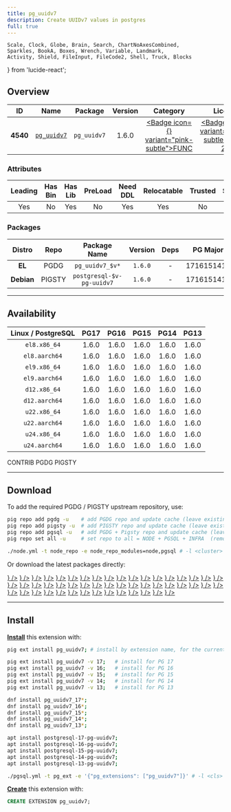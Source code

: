 ```yaml
---
title: pg_uuidv7
description: Create UUIDv7 values in postgres
full: true
---
```


    Scale, Clock, Globe, Brain, Search, ChartNoAxesCombined,
    Sparkles, BookA, Boxes, Wrench, Variable, Landmark,
    Activity, Shield, FileInput, FileCode2, Shell, Truck, Blocks
} from 'lucide-react';

## Overview

| <TooltipIconButton tooltip="Extension unique identifier" side="top">ID</TooltipIconButton> | <TooltipIconButton tooltip="Extension name" side="top">Name</TooltipIconButton> | <TooltipIconButton tooltip="Package name for installation" side="top">Package</TooltipIconButton> | <TooltipIconButton tooltip="Latest available extension version" side="top">Version</TooltipIconButton> | <TooltipIconButton tooltip="Extension category" side="top">Category</TooltipIconButton> | <TooltipIconButton tooltip="Open source license" side="top">License</TooltipIconButton> | <TooltipIconButton tooltip="Programming language" side="top">Lang</TooltipIconButton> |
|:--------:|:--------:|:----------:|:--------------:|:---------------------------------------:|:------------------------------------------------------:|:----:|
| **4540** | [`pg_uuidv7`](https://github.com/fboulnois/pg_uuidv7) | `pg_uuidv7` | 1.6.0 | <a href="/ext/func" className="no-underline"><Badge icon={<Variable />} variant="pink-subtle">FUNC</Badge></a> | <a href="/ext/list/license#mpl-20" className="no-underline"><Badge icon={<Scale />} variant="green-subtle">MPL-2.0</Badge></a> | <a href="/ext/list/lang#c"><Badge icon={<FileCode2 />} variant="blue-subtle">C</Badge></a> |

### Attributes

| <TooltipIconButton tooltip="The Primary Leading extension in the Package" side="top">Leading</TooltipIconButton> | <TooltipIconButton tooltip="Contains binary utils" side="top">Has Bin</TooltipIconButton> | <TooltipIconButton tooltip="Contains .so shared library files" side="top">Has Lib</TooltipIconButton> | <TooltipIconButton tooltip="Requires preloading via shared_preload_libraries" side="top">PreLoad</TooltipIconButton> | <TooltipIconButton tooltip="Requires CREATE EXTENSION DDL command" side="top">Need DDL</TooltipIconButton> | <TooltipIconButton tooltip="Can be installed in any schema" side="top">Relocatable</TooltipIconButton> | <TooltipIconButton tooltip="Can be created by non-superuser" side="top">Trusted</TooltipIconButton> | <TooltipIconButton tooltip="Schemas used by this extension" side="top">Schemas</TooltipIconButton> |
|:-------:|:-------:|:-------:|:-------:|:--------:|:-----------:|:-------:|:-------:|
| Yes | No | Yes | No | Yes | Yes | No | - |

### Packages

| <TooltipIconButton tooltip="Linux distribution family, EL or Debian" side="top">Distro</TooltipIconButton> | <TooltipIconButton tooltip="Package repository" side="top">Repo</TooltipIconButton> | <TooltipIconButton tooltip="The RPM/DEB Package Name Pattern (replace $v with real pg major)" side="top">Package Name</TooltipIconButton> | <TooltipIconButton tooltip="Latest package version" side="top">Version</TooltipIconButton> | <TooltipIconButton tooltip="RPM/DEB Package dependencies" side="top">Deps</TooltipIconButton> | <TooltipIconButton tooltip="Available in these PostgreSQL Major Versions" side="top">PG Major</TooltipIconButton> |
|:----------:|:--------:|:------------------------:|:-----------:|:------------:|:------------------:|
|   **EL**   | <Badge variant="blue-subtle"><span className="font-bold">PGDG</span></Badge> | `pg_uuidv7_$v*` | `1.6.0` | - | <Badge variant="green-subtle">17</Badge><Badge variant="green-subtle">16</Badge><Badge variant="green-subtle">15</Badge><Badge variant="green-subtle">14</Badge><Badge variant="green-subtle">13</Badge> |
| **Debian** | <Badge variant="amber-subtle"><span className="font-bold">PIGSTY</span></Badge> | `postgresql-$v-pg-uuidv7` | `1.6.0` | - | <Badge variant="green-subtle">17</Badge><Badge variant="green-subtle">16</Badge><Badge variant="green-subtle">15</Badge><Badge variant="green-subtle">14</Badge><Badge variant="green-subtle">13</Badge> |



------

## Availability

| <TooltipIconButton tooltip="Linux Distro Arch / PostgreSQL Major Version" side="top">Linux / PostgreSQL </TooltipIconButton> | **PG17** | **PG16** | **PG15** | **PG14** | **PG13** |
|:-----:|:-----:|:-----:|:-----:|:-----:|:-----:|
| `el8.x86_64` | <Badge variant="blue-subtle">1.6.0</Badge> | <Badge variant="blue-subtle">1.6.0</Badge> | <Badge variant="blue-subtle">1.6.0</Badge> | <Badge variant="blue-subtle">1.6.0</Badge> | <Badge variant="blue-subtle">1.6.0</Badge> |
| `el8.aarch64` | <Badge variant="blue-subtle">1.6.0</Badge> | <Badge variant="blue-subtle">1.6.0</Badge> | <Badge variant="blue-subtle">1.6.0</Badge> | <Badge variant="blue-subtle">1.6.0</Badge> | <Badge variant="blue-subtle">1.6.0</Badge> |
| `el9.x86_64` | <Badge variant="blue-subtle">1.6.0</Badge> | <Badge variant="blue-subtle">1.6.0</Badge> | <Badge variant="blue-subtle">1.6.0</Badge> | <Badge variant="blue-subtle">1.6.0</Badge> | <Badge variant="blue-subtle">1.6.0</Badge> |
| `el9.aarch64` | <Badge variant="blue-subtle">1.6.0</Badge> | <Badge variant="blue-subtle">1.6.0</Badge> | <Badge variant="blue-subtle">1.6.0</Badge> | <Badge variant="blue-subtle">1.6.0</Badge> | <Badge variant="blue-subtle">1.6.0</Badge> |
| `d12.x86_64` | <Badge variant="amber-subtle">1.6.0</Badge> | <Badge variant="amber-subtle">1.6.0</Badge> | <Badge variant="amber-subtle">1.6.0</Badge> | <Badge variant="amber-subtle">1.6.0</Badge> | <Badge variant="amber-subtle">1.6.0</Badge> |
| `d12.aarch64` | <Badge variant="amber-subtle">1.6.0</Badge> | <Badge variant="amber-subtle">1.6.0</Badge> | <Badge variant="amber-subtle">1.6.0</Badge> | <Badge variant="amber-subtle">1.6.0</Badge> | <Badge variant="amber-subtle">1.6.0</Badge> |
| `u22.x86_64` | <Badge variant="amber-subtle">1.6.0</Badge> | <Badge variant="amber-subtle">1.6.0</Badge> | <Badge variant="amber-subtle">1.6.0</Badge> | <Badge variant="amber-subtle">1.6.0</Badge> | <Badge variant="amber-subtle">1.6.0</Badge> |
| `u22.aarch64` | <Badge variant="amber-subtle">1.6.0</Badge> | <Badge variant="amber-subtle">1.6.0</Badge> | <Badge variant="amber-subtle">1.6.0</Badge> | <Badge variant="amber-subtle">1.6.0</Badge> | <Badge variant="amber-subtle">1.6.0</Badge> |
| `u24.x86_64` | <Badge variant="amber-subtle">1.6.0</Badge> | <Badge variant="amber-subtle">1.6.0</Badge> | <Badge variant="amber-subtle">1.6.0</Badge> | <Badge variant="amber-subtle">1.6.0</Badge> | <Badge variant="amber-subtle">1.6.0</Badge> |
| `u24.aarch64` | <Badge variant="amber-subtle">1.6.0</Badge> | <Badge variant="amber-subtle">1.6.0</Badge> | <Badge variant="amber-subtle">1.6.0</Badge> | <Badge variant="amber-subtle">1.6.0</Badge> | <Badge variant="amber-subtle">1.6.0</Badge> |

<Badge variant="green-subtle"><span className="font-black">CONTRIB</span></Badge> <Badge variant="blue-subtle"><span className="font-black">PGDG</span></Badge> <Badge variant="amber-subtle"><span className="font-black">PIGSTY</span></Badge>

------

## Download

To add the required PGDG / PIGSTY upstream repository, use:

```bash tab="pig"
pig repo add pgdg -u    # add PGDG repo and update cache (leave existing repos)
pig repo add pigsty -u  # add PIGSTY repo and update cache (leave existing repos)
pig repo add pgsql -u   # add PGDG + Pigsty repo and update cache (leave existing repos)
pig repo set all -u     # set repo to all = NODE + PGSQL + INFRA  (remove existing repos)
```
```bash tab="pigsty"
./node.yml -t node_repo -e node_repo_modules=node,pgsql # -l <cluster>
```

Or download the latest packages directly:

<Files>
    <Folder name="el8.x86_64">
        <a href="https://download.postgresql.org/pub/repos/yum/17/redhat/rhel-8-x86_64/pg_uuidv7_17-1.6.0-1PGDG.rhel8.x86_64.rpm"><File name="pg_uuidv7_17-1.6.0-1PGDG.rhel8.x86_64.rpm" icon={<Package className="text-emerald-500" />} /></a>
        <a href="https://download.postgresql.org/pub/repos/yum/16/redhat/rhel-8-x86_64/pg_uuidv7_16-1.6.0-1PGDG.rhel8.x86_64.rpm"><File name="pg_uuidv7_16-1.6.0-1PGDG.rhel8.x86_64.rpm" icon={<Package className="text-emerald-500" />} /></a>
        <a href="https://download.postgresql.org/pub/repos/yum/15/redhat/rhel-8-x86_64/pg_uuidv7_15-1.6.0-1PGDG.rhel8.x86_64.rpm"><File name="pg_uuidv7_15-1.6.0-1PGDG.rhel8.x86_64.rpm" icon={<Package className="text-emerald-500" />} /></a>
        <a href="https://download.postgresql.org/pub/repos/yum/14/redhat/rhel-8-x86_64/pg_uuidv7_14-1.6.0-1PGDG.rhel8.x86_64.rpm"><File name="pg_uuidv7_14-1.6.0-1PGDG.rhel8.x86_64.rpm" icon={<Package className="text-emerald-500" />} /></a>
        <a href="https://download.postgresql.org/pub/repos/yum/13/redhat/rhel-8-x86_64/pg_uuidv7_13-1.6.0-1PGDG.rhel8.x86_64.rpm"><File name="pg_uuidv7_13-1.6.0-1PGDG.rhel8.x86_64.rpm" icon={<Package className="text-emerald-500" />} /></a>
    </Folder>
    <Folder name="el8.aarch64">
        <a href="https://download.postgresql.org/pub/repos/yum/17/redhat/rhel-8-aarch64/pg_uuidv7_17-1.6.0-1PGDG.rhel8.aarch64.rpm"><File name="pg_uuidv7_17-1.6.0-1PGDG.rhel8.aarch64.rpm" icon={<Package className="text-orange-500" />} /></a>
        <a href="https://download.postgresql.org/pub/repos/yum/16/redhat/rhel-8-aarch64/pg_uuidv7_16-1.6.0-1PGDG.rhel8.aarch64.rpm"><File name="pg_uuidv7_16-1.6.0-1PGDG.rhel8.aarch64.rpm" icon={<Package className="text-orange-500" />} /></a>
        <a href="https://download.postgresql.org/pub/repos/yum/15/redhat/rhel-8-aarch64/pg_uuidv7_15-1.6.0-1PGDG.rhel8.aarch64.rpm"><File name="pg_uuidv7_15-1.6.0-1PGDG.rhel8.aarch64.rpm" icon={<Package className="text-orange-500" />} /></a>
        <a href="https://download.postgresql.org/pub/repos/yum/14/redhat/rhel-8-aarch64/pg_uuidv7_14-1.6.0-1PGDG.rhel8.aarch64.rpm"><File name="pg_uuidv7_14-1.6.0-1PGDG.rhel8.aarch64.rpm" icon={<Package className="text-orange-500" />} /></a>
        <a href="https://download.postgresql.org/pub/repos/yum/13/redhat/rhel-8-aarch64/pg_uuidv7_13-1.6.0-1PGDG.rhel8.aarch64.rpm"><File name="pg_uuidv7_13-1.6.0-1PGDG.rhel8.aarch64.rpm" icon={<Package className="text-orange-500" />} /></a>
    </Folder>
    <Folder name="el9.x86_64">
        <a href="https://download.postgresql.org/pub/repos/yum/17/redhat/rhel-9-x86_64/pg_uuidv7_17-1.6.0-1PGDG.rhel9.x86_64.rpm"><File name="pg_uuidv7_17-1.6.0-1PGDG.rhel9.x86_64.rpm" icon={<Package className="text-emerald-500" />} /></a>
        <a href="https://download.postgresql.org/pub/repos/yum/16/redhat/rhel-9-x86_64/pg_uuidv7_16-1.6.0-1PGDG.rhel9.x86_64.rpm"><File name="pg_uuidv7_16-1.6.0-1PGDG.rhel9.x86_64.rpm" icon={<Package className="text-emerald-500" />} /></a>
        <a href="https://download.postgresql.org/pub/repos/yum/15/redhat/rhel-9-x86_64/pg_uuidv7_15-1.6.0-1PGDG.rhel9.x86_64.rpm"><File name="pg_uuidv7_15-1.6.0-1PGDG.rhel9.x86_64.rpm" icon={<Package className="text-emerald-500" />} /></a>
        <a href="https://download.postgresql.org/pub/repos/yum/14/redhat/rhel-9-x86_64/pg_uuidv7_14-1.6.0-1PGDG.rhel9.x86_64.rpm"><File name="pg_uuidv7_14-1.6.0-1PGDG.rhel9.x86_64.rpm" icon={<Package className="text-emerald-500" />} /></a>
        <a href="https://download.postgresql.org/pub/repos/yum/13/redhat/rhel-9-x86_64/pg_uuidv7_13-1.6.0-1PGDG.rhel9.x86_64.rpm"><File name="pg_uuidv7_13-1.6.0-1PGDG.rhel9.x86_64.rpm" icon={<Package className="text-emerald-500" />} /></a>
    </Folder>
    <Folder name="el9.aarch64">
        <a href="https://download.postgresql.org/pub/repos/yum/17/redhat/rhel-9-aarch64/pg_uuidv7_17-1.6.0-1PGDG.rhel9.aarch64.rpm"><File name="pg_uuidv7_17-1.6.0-1PGDG.rhel9.aarch64.rpm" icon={<Package className="text-orange-500" />} /></a>
        <a href="https://download.postgresql.org/pub/repos/yum/16/redhat/rhel-9-aarch64/pg_uuidv7_16-1.6.0-1PGDG.rhel9.aarch64.rpm"><File name="pg_uuidv7_16-1.6.0-1PGDG.rhel9.aarch64.rpm" icon={<Package className="text-orange-500" />} /></a>
        <a href="https://download.postgresql.org/pub/repos/yum/15/redhat/rhel-9-aarch64/pg_uuidv7_15-1.6.0-1PGDG.rhel9.aarch64.rpm"><File name="pg_uuidv7_15-1.6.0-1PGDG.rhel9.aarch64.rpm" icon={<Package className="text-orange-500" />} /></a>
        <a href="https://download.postgresql.org/pub/repos/yum/14/redhat/rhel-9-aarch64/pg_uuidv7_14-1.6.0-1PGDG.rhel9.aarch64.rpm"><File name="pg_uuidv7_14-1.6.0-1PGDG.rhel9.aarch64.rpm" icon={<Package className="text-orange-500" />} /></a>
        <a href="https://download.postgresql.org/pub/repos/yum/13/redhat/rhel-9-aarch64/pg_uuidv7_13-1.6.0-1PGDG.rhel9.aarch64.rpm"><File name="pg_uuidv7_13-1.6.0-1PGDG.rhel9.aarch64.rpm" icon={<Package className="text-orange-500" />} /></a>
    </Folder>
    <Folder name="d12.x86_64">
        <a href="https://repo.pigsty.io/apt/pgsql/bookworm/pool/main/p/pg-uuidv7/postgresql-17-pg-uuidv7_1.6.0-1PIGSTY~bookworm_amd64.deb"><File name="postgresql-17-pg-uuidv7_1.6.0-1PIGSTY~bookworm_amd64.deb" icon={<Box className="text-emerald-500" />} /></a>
        <a href="https://repo.pigsty.io/apt/pgsql/bookworm/pool/main/p/pg-uuidv7/postgresql-16-pg-uuidv7_1.6.0-1PIGSTY~bookworm_amd64.deb"><File name="postgresql-16-pg-uuidv7_1.6.0-1PIGSTY~bookworm_amd64.deb" icon={<Box className="text-emerald-500" />} /></a>
        <a href="https://repo.pigsty.io/apt/pgsql/bookworm/pool/main/p/pg-uuidv7/postgresql-15-pg-uuidv7_1.6.0-1PIGSTY~bookworm_amd64.deb"><File name="postgresql-15-pg-uuidv7_1.6.0-1PIGSTY~bookworm_amd64.deb" icon={<Box className="text-emerald-500" />} /></a>
        <a href="https://repo.pigsty.io/apt/pgsql/bookworm/pool/main/p/pg-uuidv7/postgresql-14-pg-uuidv7_1.6.0-1PIGSTY~bookworm_amd64.deb"><File name="postgresql-14-pg-uuidv7_1.6.0-1PIGSTY~bookworm_amd64.deb" icon={<Box className="text-emerald-500" />} /></a>
        <a href="https://repo.pigsty.io/apt/pgsql/bookworm/pool/main/p/pg-uuidv7/postgresql-13-pg-uuidv7_1.6.0-1PIGSTY~bookworm_amd64.deb"><File name="postgresql-13-pg-uuidv7_1.6.0-1PIGSTY~bookworm_amd64.deb" icon={<Box className="text-emerald-500" />} /></a>
    </Folder>
    <Folder name="d12.aarch64">
        <a href="https://repo.pigsty.io/apt/pgsql/bookworm/pool/main/p/pg-uuidv7/postgresql-17-pg-uuidv7_1.6.0-1PIGSTY~bookworm_arm64.deb"><File name="postgresql-17-pg-uuidv7_1.6.0-1PIGSTY~bookworm_arm64.deb" icon={<Box className="text-orange-500" />} /></a>
        <a href="https://repo.pigsty.io/apt/pgsql/bookworm/pool/main/p/pg-uuidv7/postgresql-16-pg-uuidv7_1.6.0-1PIGSTY~bookworm_arm64.deb"><File name="postgresql-16-pg-uuidv7_1.6.0-1PIGSTY~bookworm_arm64.deb" icon={<Box className="text-orange-500" />} /></a>
        <a href="https://repo.pigsty.io/apt/pgsql/bookworm/pool/main/p/pg-uuidv7/postgresql-15-pg-uuidv7_1.6.0-1PIGSTY~bookworm_arm64.deb"><File name="postgresql-15-pg-uuidv7_1.6.0-1PIGSTY~bookworm_arm64.deb" icon={<Box className="text-orange-500" />} /></a>
        <a href="https://repo.pigsty.io/apt/pgsql/bookworm/pool/main/p/pg-uuidv7/postgresql-14-pg-uuidv7_1.6.0-1PIGSTY~bookworm_arm64.deb"><File name="postgresql-14-pg-uuidv7_1.6.0-1PIGSTY~bookworm_arm64.deb" icon={<Box className="text-orange-500" />} /></a>
        <a href="https://repo.pigsty.io/apt/pgsql/bookworm/pool/main/p/pg-uuidv7/postgresql-13-pg-uuidv7_1.6.0-1PIGSTY~bookworm_arm64.deb"><File name="postgresql-13-pg-uuidv7_1.6.0-1PIGSTY~bookworm_arm64.deb" icon={<Box className="text-orange-500" />} /></a>
    </Folder>
    <Folder name="u22.x86_64">
        <a href="https://repo.pigsty.io/apt/pgsql/jammy/pool/main/p/pg-uuidv7/postgresql-17-pg-uuidv7_1.6.0-1PIGSTY~jammy_amd64.deb"><File name="postgresql-17-pg-uuidv7_1.6.0-1PIGSTY~jammy_amd64.deb" icon={<Box className="text-emerald-500" />} /></a>
        <a href="https://repo.pigsty.io/apt/pgsql/jammy/pool/main/p/pg-uuidv7/postgresql-16-pg-uuidv7_1.6.0-1PIGSTY~jammy_amd64.deb"><File name="postgresql-16-pg-uuidv7_1.6.0-1PIGSTY~jammy_amd64.deb" icon={<Box className="text-emerald-500" />} /></a>
        <a href="https://repo.pigsty.io/apt/pgsql/jammy/pool/main/p/pg-uuidv7/postgresql-15-pg-uuidv7_1.6.0-1PIGSTY~jammy_amd64.deb"><File name="postgresql-15-pg-uuidv7_1.6.0-1PIGSTY~jammy_amd64.deb" icon={<Box className="text-emerald-500" />} /></a>
        <a href="https://repo.pigsty.io/apt/pgsql/jammy/pool/main/p/pg-uuidv7/postgresql-14-pg-uuidv7_1.6.0-1PIGSTY~jammy_amd64.deb"><File name="postgresql-14-pg-uuidv7_1.6.0-1PIGSTY~jammy_amd64.deb" icon={<Box className="text-emerald-500" />} /></a>
        <a href="https://repo.pigsty.io/apt/pgsql/jammy/pool/main/p/pg-uuidv7/postgresql-13-pg-uuidv7_1.6.0-1PIGSTY~jammy_amd64.deb"><File name="postgresql-13-pg-uuidv7_1.6.0-1PIGSTY~jammy_amd64.deb" icon={<Box className="text-emerald-500" />} /></a>
    </Folder>
    <Folder name="u22.aarch64">
        <a href="https://repo.pigsty.io/apt/pgsql/jammy/pool/main/p/pg-uuidv7/postgresql-17-pg-uuidv7_1.6.0-1PIGSTY~jammy_arm64.deb"><File name="postgresql-17-pg-uuidv7_1.6.0-1PIGSTY~jammy_arm64.deb" icon={<Box className="text-orange-500" />} /></a>
        <a href="https://repo.pigsty.io/apt/pgsql/jammy/pool/main/p/pg-uuidv7/postgresql-16-pg-uuidv7_1.6.0-1PIGSTY~jammy_arm64.deb"><File name="postgresql-16-pg-uuidv7_1.6.0-1PIGSTY~jammy_arm64.deb" icon={<Box className="text-orange-500" />} /></a>
        <a href="https://repo.pigsty.io/apt/pgsql/jammy/pool/main/p/pg-uuidv7/postgresql-15-pg-uuidv7_1.6.0-1PIGSTY~jammy_arm64.deb"><File name="postgresql-15-pg-uuidv7_1.6.0-1PIGSTY~jammy_arm64.deb" icon={<Box className="text-orange-500" />} /></a>
        <a href="https://repo.pigsty.io/apt/pgsql/jammy/pool/main/p/pg-uuidv7/postgresql-14-pg-uuidv7_1.6.0-1PIGSTY~jammy_arm64.deb"><File name="postgresql-14-pg-uuidv7_1.6.0-1PIGSTY~jammy_arm64.deb" icon={<Box className="text-orange-500" />} /></a>
        <a href="https://repo.pigsty.io/apt/pgsql/jammy/pool/main/p/pg-uuidv7/postgresql-13-pg-uuidv7_1.6.0-1PIGSTY~jammy_arm64.deb"><File name="postgresql-13-pg-uuidv7_1.6.0-1PIGSTY~jammy_arm64.deb" icon={<Box className="text-orange-500" />} /></a>
    </Folder>
    <Folder name="u24.x86_64">
        <a href="https://repo.pigsty.io/apt/pgsql/noble/pool/main/p/pg-uuidv7/postgresql-17-pg-uuidv7_1.6.0-1PIGSTY~noble_amd64.deb"><File name="postgresql-17-pg-uuidv7_1.6.0-1PIGSTY~noble_amd64.deb" icon={<Box className="text-emerald-500" />} /></a>
        <a href="https://repo.pigsty.io/apt/pgsql/noble/pool/main/p/pg-uuidv7/postgresql-16-pg-uuidv7_1.6.0-1PIGSTY~noble_amd64.deb"><File name="postgresql-16-pg-uuidv7_1.6.0-1PIGSTY~noble_amd64.deb" icon={<Box className="text-emerald-500" />} /></a>
        <a href="https://repo.pigsty.io/apt/pgsql/noble/pool/main/p/pg-uuidv7/postgresql-15-pg-uuidv7_1.6.0-1PIGSTY~noble_amd64.deb"><File name="postgresql-15-pg-uuidv7_1.6.0-1PIGSTY~noble_amd64.deb" icon={<Box className="text-emerald-500" />} /></a>
        <a href="https://repo.pigsty.io/apt/pgsql/noble/pool/main/p/pg-uuidv7/postgresql-14-pg-uuidv7_1.6.0-1PIGSTY~noble_amd64.deb"><File name="postgresql-14-pg-uuidv7_1.6.0-1PIGSTY~noble_amd64.deb" icon={<Box className="text-emerald-500" />} /></a>
        <a href="https://repo.pigsty.io/apt/pgsql/noble/pool/main/p/pg-uuidv7/postgresql-13-pg-uuidv7_1.6.0-1PIGSTY~noble_amd64.deb"><File name="postgresql-13-pg-uuidv7_1.6.0-1PIGSTY~noble_amd64.deb" icon={<Box className="text-emerald-500" />} /></a>
    </Folder>
    <Folder name="u24.aarch64">
        <a href="https://repo.pigsty.io/apt/pgsql/noble/pool/main/p/pg-uuidv7/postgresql-17-pg-uuidv7_1.6.0-1PIGSTY~noble_arm64.deb"><File name="postgresql-17-pg-uuidv7_1.6.0-1PIGSTY~noble_arm64.deb" icon={<Box className="text-orange-500" />} /></a>
        <a href="https://repo.pigsty.io/apt/pgsql/noble/pool/main/p/pg-uuidv7/postgresql-16-pg-uuidv7_1.6.0-1PIGSTY~noble_arm64.deb"><File name="postgresql-16-pg-uuidv7_1.6.0-1PIGSTY~noble_arm64.deb" icon={<Box className="text-orange-500" />} /></a>
        <a href="https://repo.pigsty.io/apt/pgsql/noble/pool/main/p/pg-uuidv7/postgresql-15-pg-uuidv7_1.6.0-1PIGSTY~noble_arm64.deb"><File name="postgresql-15-pg-uuidv7_1.6.0-1PIGSTY~noble_arm64.deb" icon={<Box className="text-orange-500" />} /></a>
        <a href="https://repo.pigsty.io/apt/pgsql/noble/pool/main/p/pg-uuidv7/postgresql-14-pg-uuidv7_1.6.0-1PIGSTY~noble_arm64.deb"><File name="postgresql-14-pg-uuidv7_1.6.0-1PIGSTY~noble_arm64.deb" icon={<Box className="text-orange-500" />} /></a>
        <a href="https://repo.pigsty.io/apt/pgsql/noble/pool/main/p/pg-uuidv7/postgresql-13-pg-uuidv7_1.6.0-1PIGSTY~noble_arm64.deb"><File name="postgresql-13-pg-uuidv7_1.6.0-1PIGSTY~noble_arm64.deb" icon={<Box className="text-orange-500" />} /></a>
    </Folder>
</Files>

------

## Install

[**Install**](/docs/pgsql/extension/install) this extension with:

```bash tab="pig"
pig ext install pg_uuidv7; # install by extension name, for the current active PG version

pig ext install pg_uuidv7 -v 17;   # install for PG 17
pig ext install pg_uuidv7 -v 16;   # install for PG 16
pig ext install pg_uuidv7 -v 15;   # install for PG 15
pig ext install pg_uuidv7 -v 14;   # install for PG 14
pig ext install pg_uuidv7 -v 13;   # install for PG 13
```
```bash tab="yum" 
dnf install pg_uuidv7_17*;
dnf install pg_uuidv7_16*;
dnf install pg_uuidv7_15*;
dnf install pg_uuidv7_14*;
dnf install pg_uuidv7_13*;
```
```bash tab="apt" 
apt install postgresql-17-pg-uuidv7;
apt install postgresql-16-pg-uuidv7;
apt install postgresql-15-pg-uuidv7;
apt install postgresql-14-pg-uuidv7;
apt install postgresql-13-pg-uuidv7;
```
```bash tab="ansible"
./pgsql.yml -t pg_ext -e '{"pg_extensions": ["pg_uuidv7"]}' # -l <cls>
```

[**Create**](/docs/pgsql/extension/create) this extension with:

```sql
CREATE EXTENSION pg_uuidv7;
```


